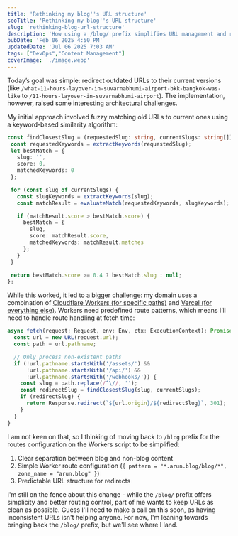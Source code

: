 ```yaml
---
title: 'Rethinking my blog''s URL structure'
seoTitle: 'Rethinking my blog''s URL structure'
slug: 'rethinking-blog-url-structure'
description: 'How using a /blog/ prefix simplifies URL management and routing in static sites.'
pubDate: 'Feb 06 2025 4:50 PM'
updatedDate: 'Jul 06 2025 7:03 AM'
tags: ["DevOps","Content Management"]
coverImage: './image.webp'
---
```


Today’s goal was simple: redirect outdated URLs to their current versions (like `/what-11-hours-layover-in-suvarnabhumi-airport-bkk-bangkok-was-like` to `/11-hours-layover-in-suvarnabhumi-airport`). The implementation, however, raised some interesting architectural challenges.


My initial approach involved fuzzy matching old URLs to current ones using a keyword-based similarity algorithm:


```typescript
const findClosestSlug = (requestedSlug: string, currentSlugs: string[]): string | null => {
 const requestedKeywords = extractKeywords(requestedSlug);
 let bestMatch = {
   slug: '',
   score: 0,
   matchedKeywords: 0
 };

 for (const slug of currentSlugs) {
   const slugKeywords = extractKeywords(slug);
   const matchResult = evaluateMatch(requestedKeywords, slugKeywords);

   if (matchResult.score > bestMatch.score) {
     bestMatch = {
       slug,
       score: matchResult.score,
       matchedKeywords: matchResult.matches
     };
   }
 }

 return bestMatch.score >= 0.4 ? bestMatch.slug : null;
};
```


While this worked, it led to a bigger challenge: my domain uses a combination of [Cloudflare Workers (for specific paths)](https://github.com/arunsathiya/portfolio-workers/blob/db4c73c0bd84ca1fd5770b1ccaa48ae1503f5f18/wrangler.toml#L6-L23) and [Vercel (for everything else)](https://github.com/arunsathiya/portfolio). Workers need predefined route patterns, which means I’ll need to handle route handling at fetch time:


```typescript
async fetch(request: Request, env: Env, ctx: ExecutionContext): Promise<Response> {
  const url = new URL(request.url);
  const path = url.pathname;

  // Only process non-existent paths
  if (!url.pathname.startsWith('/assets/') && 
      !url.pathname.startsWith('/api/') && 
      !url.pathname.startsWith('/webhooks/')) {
    const slug = path.replace(/^\//, '');
    const redirectSlug = findClosestSlug(slug, currentSlugs);
    if (redirectSlug) {
      return Response.redirect(`${url.origin}/${redirectSlug}`, 301);
    }
  }
}
```


I am not keen on that, so I thinking of moving back to `/blog` prefix for the routes configuration on the Workers script to be simplified:

1. Clear separation between blog and non-blog content
2. Simple Worker route configuration (`{ pattern = "*.arun.blog/blog/*", zone_name = "arun.blog" }`)
3. Predictable URL structure for redirects

I'm still on the fence about this change - while the `/blog/` prefix offers simplicity and better routing control, part of me wants to keep URLs as clean as possible. Guess I'll need to make a call on this soon, as having inconsistent URLs isn't helping anyone. For now, I'm leaning towards bringing back the `/blog/` prefix, but we'll see where I land.

